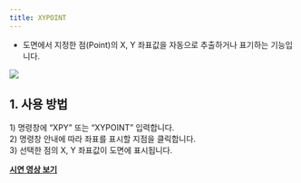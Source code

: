 ```yaml
---
title: XYPOINT
---
```



[image1]: ../../../../../assets/images/commands/xypoint/image1.png

* 도면에서 지정한 점(Point)의 X, Y 좌표값을 자동으로 추출하거나 표기하는 기능입니다.

![][image1]

## **1\. 사용 방법**

1\) 명령창에 “XPY” 또는 “XYPOINT” 입력합니다.  
2\) 명령창 안내에 따라 좌표를 표시할 지점을 클릭합니다.  
3\) 선택한 점의 X, Y 좌표값이 도면에 표시됩니다.

[**<Icon name="youtube" class="emoji"/> 시연 영상 보기**]()
